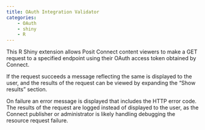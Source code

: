 ```yaml
---
title: OAuth Integration Validator 
categories:
    - OAuth
    - shiny
    - R
---
```


This R Shiny extension allows Posit Connect content viewers to make a GET 
request to a specified endpoint using their OAuth access token obtained by 
Connect. 

If the request succeeds a message reflecting the same is displayed to the user, 
and the results of the request can be viewed by expanding the "Show results" 
section.

On failure an error message is displayed that includes the HTTP error code. The 
results of the request are logged instead of displayed to the user, as the 
Connect publisher or administrator is likely handling debugging the resource 
request failure.
